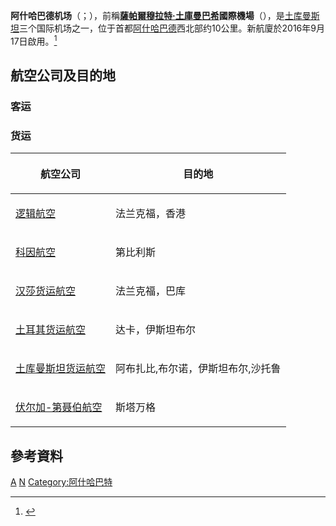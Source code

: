 {{Airport infobox
| airport_name     = 阿什哈巴德机场
| nativename       =Aşgabadyň Halkara Howa Menzili
| photo            =Ashgabat Airport.JPG
| photosize        = 
| caption          =
| type             = 民用
| run by           = 
| opened           =
| closed           = 
| city             =
| location         = [[阿什哈巴德|阿什哈巴德]]
| distance_to_city =
| elevation        = 211米
| website          = 
| IATA             = ASB
| ICAO             = UTAA
<center>{{Location map|Turkmenistan|width=250|float=center
|caption=|mark=Airplane_silhouette.svg|marksize=10
|label=ASB|position=right
|lat_deg=37|lat_min=59|lat_sec=13|lat_dir=N
|lon_deg=58|lon_min=21|lon_sec=39|lon_dir=E
}}<small>机场在土库曼斯坦的位置</small></center>
| FAA              = 
| LID              = 
| coordinates      = {{coord|37|59|13|N|58|21|39|E}}
| runway1_heading  = 12L/30R
| runway1_feet     = 12,467
| runway1_meter    = 3,800
| runway1_surface  = 混凝土
| runway2_heading = 12R/30L
| runway2_feet = 9,806
| runway2_meter = 2,989
| runway2_surface = 混凝土
| runway3_heading = 11/29
| runway3_feet = 2,953
| runway3_meter = 900
| runway3_surface = 沥青
}}
'''阿什哈巴德机场'''（{{lang-tk|Aşgabadyň Halkara Howa Menzili}}；{{airport codes|ASB|UTAA}}），前稱'''[[薩帕爾穆拉特·阿塔耶維奇·尼亞佐夫|薩帕爾穆拉特·土庫曼巴希]]國際機場'''（{{lang-tk|Saparmyrat Türkmenbaşy halkara aeroporty}}），是[[土库曼斯坦|土库曼斯坦]]三个国际机场之一，位于首都[[阿什哈巴德|阿什哈巴德]]西北部约10公里。新航廈於2016年9月17日啟用。<ref>{{Cite web |url=http://www.cna.com.tw/news/ahel/201609180179-1.aspx |title=土庫曼獵鷹航廈揭幕 盼成歐亞轉運中心 |accessdate=2016-09-19 |archive-date=2016-09-19 |archive-url=https://web.archive.org/web/20160919135907/http://www.cna.com.tw/news/ahel/201609180179-1.aspx |dead-url=no }}</ref>

== 航空公司及目的地 ==

=== 客运 ===
{{Airport-dest-list
|{{flagicon|TKM}} [[土库曼斯坦航空|土库曼斯坦航空]]|[[阿布扎比国际机场|阿布扎比]]、[[古鲁·拉姆·达斯国际机场|阿姆利则]]、[[巴尔坎纳巴德机场|巴尔坎纳巴德]]、[[新曼谷国际机场|曼谷]]、[[北京首都国际机场|北京-首都]]、[[伯明翰国际机场|伯明翰]]、[[达沙古兹机场|达沙古兹]]、[[英迪拉·甘地国际机场|德里]]、[[迪拜国际机场|迪拜]]、[[法兰克福国际机场|法兰克福]]、[[阿塔图尔克国际机场|伊斯坦布尔-阿塔图尔克]]、[[喀山国际机场|喀山]]、[[伦敦希思罗机场|伦敦-希思罗]]、[[马雷国际机场|马雷]]、[[明斯克國際機場|明斯克]]、[[多莫杰多沃国际机场|莫斯科-多莫杰多沃]]、[[巴黎夏尔·戴高乐机场|巴黎-戴高乐]]、[[普尔科沃机场|圣彼得堡]]、[[土库曼斯坦纳巴德机场|土库曼斯坦纳巴德]]、[[土库曼巴希机场|土库曼巴希]]
|{{flagicon|RUS}} [[S7航空|S7航空]]|[[多莫杰多沃国际机场|莫斯科-多莫傑多沃]]
|{{flagicon|TUR}} [[土耳其航空|土耳其航空]]|[[阿塔图尔克国际机场|伊斯坦布尔]]
|{{flagicon|CHN}} [[中国南方航空|中国南方航空]]|[[乌鲁木齐地窝堡国际机场|乌鲁木齐]]
|{{flagicon|GER}} [[汉莎航空|汉莎航空]]|[[盖达尔·阿利耶夫国际机场|巴库]]、[[法兰克福国际机场|法兰克福]]（2019年10月25日停辦）
|{{flagicon|BLR}} [[白俄羅斯航空|白俄羅斯航空]]|[[明斯克國際機場|明斯克]]
|{{flagicon|ARE}} [[杜拜航空|杜拜航空]]|[[杜拜国际机场|杜拜]]
}}

=== 货运 ===
{| class="wikitable sortable"
|+
!航空公司
!目的地
|-
|[[邏輯航空|逻辑航空]]{{flagicon|GER}}
|法兰克福{{flagicon|GER}}，香港{{flagicon|HK}}
|-
|[[科因航空|科因航空]]{{flagicon|UK}}
|第比利斯{{flagicon|GEO}}
|-
|[[汉莎货运航空|汉莎货运航空]]{{flagicon|GER}}
|法兰克福{{flagicon|GER}}，巴库{{flagicon|AZE}}
|-
|[[土耳其航空|土耳其货运航空]]{{flagicon|TUR}}
|达卡{{flagicon|BAN}}，伊斯坦布尔{{flagicon|TUR}}
|-
|[[土库曼斯坦航空|土库曼斯坦货运航空]]{{flagicon|TKM}}
|阿布扎比{{flagicon|UAE}},布尔诺{{flagicon|CZE}}，伊斯坦布尔{{flagicon|TUR}},沙托鲁{{flagicon|FRA}}
|-
|[[伏爾加-第聶伯航空|伏尔加-第聂伯航空]]{{flagicon|RUS}}
|斯塔万格{{flagicon|NOR}}
|}

==參考資料==
{{reflist}}

[[Category:土库曼斯坦机场|A]]
[[Category:曾冠以人名的机场|N]]
[[Category:阿什哈巴特|Category:阿什哈巴特]]